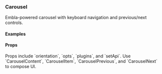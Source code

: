 
<Meta of={CarouselStories} />

### Carousel

Embla-powered carousel with keyboard navigation and previous/next controls.

#### Examples

<Canvas>
  <Story of={CarouselStories.Basic} />
</Canvas>

<Canvas>
  <Story of={CarouselStories.Vertical} />
</Canvas>

#### Props

<Description>
  Props include `orientation`, `opts`, `plugins`, and `setApi`. Use
  `CarouselContent`, `CarouselItem`, `CarouselPrevious`, and `CarouselNext` to
  compose UI.
</Description>
